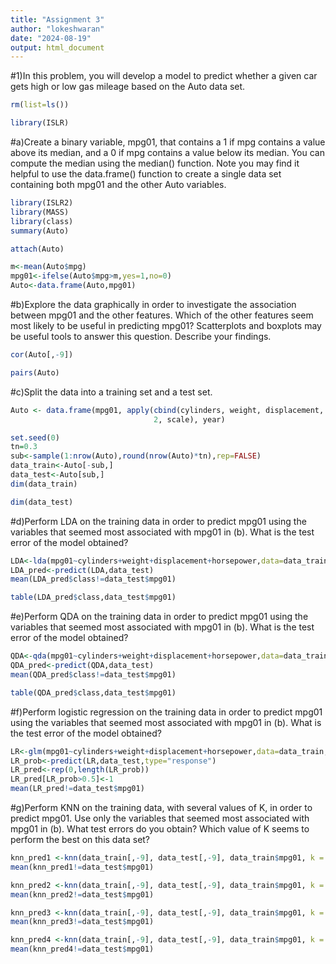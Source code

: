 ---
title: "Assignment 3"
author: "lokeshwaran"
date: "2024-08-19"
output: html_document
---

#1)In this problem, you will develop a model to predict whether a given car gets high or low gas mileage based on the Auto data set.




```{r}
rm(list=ls())

library(ISLR)
```

#a)Create a binary variable, mpg01, that contains a 1 if mpg contains a value above its median, and a 0 if mpg contains a value below its median. You can compute the median using the median() function. Note you may find it helpful to use the data.frame() function to create a single data set containing both mpg01 and the other Auto variables.


```{r}
library(ISLR2)
library(MASS)
library(class)
summary(Auto)
```


```{r}
attach(Auto)
```



```{r}
m<-mean(Auto$mpg)
mpg01<-ifelse(Auto$mpg>m,yes=1,no=0)
Auto<-data.frame(Auto,mpg01)
```


#b)Explore the data graphically in order to investigate the association between mpg01 and the other features. Which of the other features seem most likely to be useful in predicting mpg01? Scatterplots and boxplots may be useful tools to answer this question. Describe your findings. 

```{r}
cor(Auto[,-9])
```


```{r}
pairs(Auto)
```


#c)Split the data into a training set and a test set.

```{r}
Auto <- data.frame(mpg01, apply(cbind(cylinders, weight, displacement, horsepower, acceleration), 
                                2, scale), year)
```


```{r}
set.seed(0)
tn=0.3
sub<-sample(1:nrow(Auto),round(nrow(Auto)*tn),rep=FALSE)
data_train<-Auto[-sub,]
data_test<-Auto[sub,]
dim(data_train)
```


```{r}
dim(data_test)
```
#d)Perform LDA on the training data in order to predict mpg01 using the variables that seemed most associated with mpg01 in (b). What is the test error of the model obtained? 

```{r}
LDA<-lda(mpg01~cylinders+weight+displacement+horsepower,data=data_train)
LDA_pred<-predict(LDA,data_test)
mean(LDA_pred$class!=data_test$mpg01)
```


```{r}
table(LDA_pred$class,data_test$mpg01)
```


#e)Perform QDA on the training data in order to predict mpg01 using the variables that seemed most associated with mpg01 in (b). What is the test error of the model obtained? 

```{r}
QDA<-qda(mpg01~cylinders+weight+displacement+horsepower,data=data_train)
QDA_pred<-predict(QDA,data_test)
mean(QDA_pred$class!=data_test$mpg01) 
```


```{r}
table(QDA_pred$class,data_test$mpg01)
```

#f)Perform logistic regression on the training data in order to predict mpg01 using the variables that seemed most associated with mpg01 in (b). What is the test error of the model obtained?


```{r}
LR<-glm(mpg01~cylinders+weight+displacement+horsepower,data=data_train,family = binomial)
LR_prob<-predict(LR,data_test,type="response")
LR_pred<-rep(0,length(LR_prob))
LR_pred[LR_prob>0.5]<-1
mean(LR_pred!=data_test$mpg01)
```


#g)Perform KNN on the training data, with several values of K, in order to predict mpg01. Use only the variables that seemed most associated with mpg01 in (b). What test errors do you obtain? Which value of K seems to perform the best on this data set?

```{r}
knn_pred1 <-knn(data_train[,-9], data_test[,-9], data_train$mpg01, k = 1)
mean(knn_pred1!=data_test$mpg01)
```


```{r}
knn_pred2 <-knn(data_train[,-9], data_test[,-9], data_train$mpg01, k = 2)
mean(knn_pred2!=data_test$mpg01)
```


```{r}
knn_pred3 <-knn(data_train[,-9], data_test[,-9], data_train$mpg01, k = 3)
mean(knn_pred3!=data_test$mpg01)
```


```{r}
knn_pred4 <-knn(data_train[,-9], data_test[,-9], data_train$mpg01, k = 5)
mean(knn_pred4!=data_test$mpg01)
```


```{r}
```


```{r}
```


```{r}
```


```{r}
```

